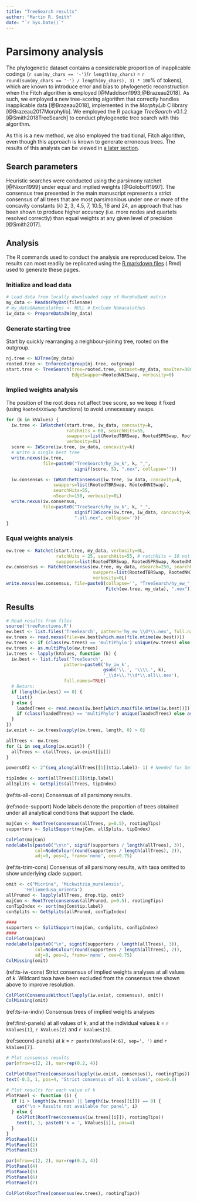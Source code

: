 ```yaml
---
title: "TreeSearch results"
author: "Martin R. Smith"
date: "`r Sys.Date()`"
---
```


# Parsimony analysis {#treesearch}

The phylogenetic dataset contains a considerable proportion of inapplicable codings (`r sum(my_chars == '-')`/`r length(my_chars)` = `r round(sum(my_chars == '-') / length(my_chars), 3) * 100`% of tokens), which are known to introduce error and bias to phylogenetic reconstruction when the Fitch algorithm is employed [@Maddison1993;@Brazeau2018].  As such, we employed a new tree-scoring algorithm that correctly handles inapplicable data [@Brazeau2018], implemented in the _MorphyLib_ C library [@Brazeau2017Morphylib].  We employed the R package _TreeSearch_ v0.1.2 [@Smith2018TreeSearch] to conduct phylogenetic tree search with this algorithm.

As this is a new method, we also employed the traditional, Fitch algorithm, even though this approach is known to generate erroneous trees.  The results of this analysis can be viewed in [a later section](#fitch).


## Search parameters

Heuristic searches were conducted using the parsimony ratchet [@Nixon1999] under equal and implied weights [@Goloboff1997].  The consensus tree presented in the main manuscript represents a strict consensus of all trees that are most parsimonious under one or more of the concavity constants (_k_) 2, 3, 4.5, 7, 10.5, 16 and 24, an approach that has been shown to produce higher accuracy (i.e. more nodes and quartets resolved correctly) than equal weights at any given level of precision [@Smith2017].

## Analysis 

The R commands used to conduct the analysis are reproduced below.
The results can most readily be replicated using the [R markdown files](https://github.com/ms609/hyoliths/) (.Rmd) used to generate these pages.

### Initialize and load data

```r
# Load data from locally downloaded copy of MorphoBank matrix
my_data <- ReadAsPhyDat(filename)
# my_data$Namacalathus <- NULL # Exclude Namacalathus
iw_data <- PrepareDataIW(my_data)
```

### Generate starting tree

Start by quickly rearranging a neighbour-joining tree, rooted on the outgroup.

```R
nj.tree <- NJTree(my_data)
rooted.tree <- EnforceOutgroup(nj.tree, outgroup)
start.tree <- TreeSearch(tree=rooted.tree, dataset=my_data, maxIter=3000,
                         EdgeSwapper=RootedNNISwap, verbosity=0)
```

### Implied weights analysis

The position of the root does not affect tree score, so we keep it fixed (using `RootedXXXSwap` functions) to avoid unnecessary swaps.

```r
for (k in kValues) {
  iw.tree <- IWRatchet(start.tree, iw_data, concavity=k,
                       ratchHits = 60, searchHits=55,
                       swappers=list(RootedTBRSwap, RootedSPRSwap, RootedNNISwap),
                       verbosity=0L)
  score <- IWScore(iw.tree, iw_data, concavity=k)
  # Write a single best tree
  write.nexus(iw.tree,
              file=paste0("TreeSearch/hy_iw_k", k, "_", 
                          signif(score, 5), ".nex", collapse=''))

  iw.consensus <- IWRatchetConsensus(iw.tree, iw_data, concavity=k,
                  swappers=list(RootedTBRSwap, RootedNNISwap),
                  searchHits=55,
                  nSearch=150, verbosity=0L)
  write.nexus(iw.consensus, 
              file=paste0("TreeSearch/hy_iw_k", k, "_", 
                          signif(IWScore(iw.tree, iw_data, concavity=k), 5),
                          ".all.nex", collapse=''))
}
```

### Equal weights analysis

```r
ew.tree <- Ratchet(start.tree, my_data, verbosity=0L,
                   ratchHits = 25, searchHits=55, # ratchHits = 10 not enough
                   swappers=list(RootedTBRSwap, RootedSPRSwap, RootedNNISwap))
ew.consensus <- RatchetConsensus(ew.tree, my_data, nSearch=250, searchHits = 55,
                                 swappers=list(RootedTBRSwap, RootedNNISwap),
                                 verbosity=0L)
write.nexus(ew.consensus, file=paste0(collapse='', "TreeSearch/hy_ew_",
                                      Fitch(ew.tree, my_data), ".nex"))
```

## Results

```R
# Read results from files
source('treeFunctions.R')
ew.best <- list.files('TreeSearch', pattern='hy_ew_\\d*\\.nex', full.names=TRUE)
ew.trees <- read.nexus(file=ew.best[which.max(file.mtime(ew.best))])
ew.trees <- if (class(ew.trees) == 'multiPhylo') unique(ew.trees) else ew.trees
ew.trees <- as.multiPhylo(ew.trees)
iw.trees <- lapply(kValues, function (k) {
  iw.best <- list.files('TreeSearch', 
                      pattern=paste0('hy_iw_k',
                                     gsub('\\.', '\\\\.', k),
                                     '_\\d+\\.?\\d*\\.all\\.nex'),
                      full.names=TRUE)
  # Return:
  if (length(iw.best) == 0) {
    list()
  } else {
    loadedTrees <- read.nexus(iw.best[which.max(file.mtime(iw.best))])
    if (class(loadedTrees) == 'multiPhylo') unique(loadedTrees) else as.multiPhylo(loadedTrees)
  }
})
iw.exist <- iw.trees[vapply(iw.trees, length, 0) > 0]

allTrees <- ew.trees
for (i in seq_along(iw.exist)) {
  allTrees <- c(allTrees, iw.exist[[i]])
}

powersOf2 <- 2^(seq_along(allTrees[[1]]$tip.label)- 1) # Needed for GetSplits etc

tipIndex <- sort(allTrees[[1]]$tip.label)
allSplits <- GetSplits(allTrees, tipIndex)
```

(ref:ts-all-cons) Consensus of all parsimony results.  

(ref:node-support) Node labels denote the proportion of trees obtained under all analytical conditions that support the clade.  

```r
majCon <- RootTree(consensus(allTrees, p=0.5), rootingTips)
supporters <- SplitSupport(majCon, allSplits, tipIndex)

ColPlot(majCon)
nodelabels(paste0("\n\n", signif(supporters / length(allTrees), 3)),
           col=NodeColour(round(supporters / length(allTrees), 2)),
           adj=0, pos=2, frame='none', cex=0.75)

```

(ref:ts-trim-cons) Consensus of all parsimony results, with taxa omitted to show underlying clade support.  

```r
omit <- c("Micrina", 'Mickwitzia_muralensis',
       'Heliomedusa_orienta')
allPruned <- lapply(allTrees, drop.tip, omit)
majCon <- RootTree(consensus(allPruned, p=0.5), rootingTips)
conTipIndex <- sort(majCon$tip.label)
conSplits <- GetSplits(allPruned, conTipIndex)

####
supporters <- SplitSupport(majCon, conSplits, conTipIndex)
####
ColPlot(majCon)
nodelabels(paste0("\n", signif(supporters / length(allTrees), 3)),
           col=NodeColour(round(supporters / length(allTrees), 2)),
           adj=0, pos=2, frame='none', cex=0.75)
ColMissing(omit)

```

(ref:ts-iw-cons) Strict consensus of implied weights analyses at all values of _k_. Wildcard taxa have been excluded from the consensus tree shown above to improve resolution.

```r
ColPlot(ConsensusWithout(lapply(iw.exist, consensus), omit))
ColMissing(omit)
```

(ref:ts-iw-indiv) Consensus trees of implied weights analyses

(ref:first-panels) at all values of _k_, and at the individual values _k_ = `r kValues[1]`, `r kValues[2]` and `r kValues[3]`.

(ref:second-panels) at _k_ = `r paste(kValues[4:6], sep=', ')` and `r kValues[7]`.

\clearpage 

```r
# Plot consensus results
par(mfrow=c(2, 2), mar=rep(0.2, 4))

ColPlot(RootTree(consensus(lapply(iw.exist, consensus)), rootingTips))
text(-0.5, 1, pos=4, "Strict consensus of all k values", cex=0.8)

# Plot results for each value of k
PlotPanel <- function (i) {
  if (i > length(iw.trees) || length(iw.trees[[i]]) == 0) {
    cat("\n > Results not available for panel", i)
  } else {
    ColPlot(RootTree(consensus(iw.trees[[i]]), rootingTips))
    text(1, 1, paste0('k = ', kValues[i]), pos=4)
  }
}
PlotPanel(1)
PlotPanel(2)
PlotPanel(3)
```

\clearpage 

```R
par(mfrow=c(2, 2), mar=rep(0.2, 4))
PlotPanel(4)
PlotPanel(5)
PlotPanel(6)
PlotPanel(7)
```

\clearpage

```r
ColPlot(RootTree(consensus(ew.trees), rootingTips))
```

<!--
```R
omit <- c('none')
ColPlot(ConsensusWithout(ew.trees, omit))
ColMissing(omit)
```
-->

\clearpage

